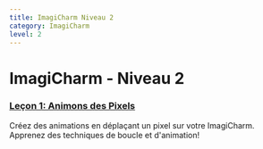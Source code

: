 ```yaml
---
title: ImagiCharm Niveau 2
category: ImagiCharm
level: 2
---
```


# ImagiCharm - Niveau 2

### [Leçon 1: Animons des Pixels](./L2-E1)
Créez des animations en déplaçant un pixel sur votre ImagiCharm. Apprenez des techniques de boucle et d'animation!
